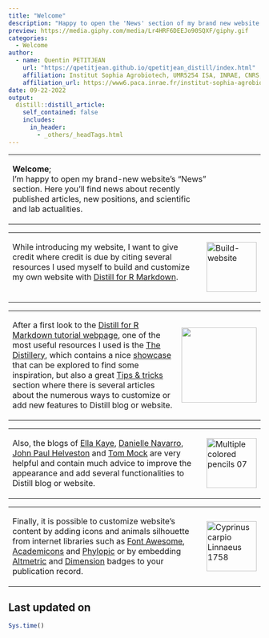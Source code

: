 ```yaml
---
title: "Welcome"
description: "Happy to open the 'News' section of my brand new website."
preview: https://media.giphy.com/media/Lr4HRF6DEEJo90SQXF/giphy.gif
categories:
  - Welcome
author:
  - name: Quentin PETITJEAN
    url: "https://qpetitjean.github.io/qpetitjean_distill/index.html"
    affiliation: Institut Sophia Agrobiotech, UMR5254 ISA, INRAE, CNRS, Université Côte d’Azur, Sophia-Antipolis, France.
    affiliation_url: https://www6.paca.inrae.fr/institut-sophia-agrobiotech
date: 09-22-2022
output:
  distill::distill_article:
    self_contained: false
    includes:
      in_header:
        - _others/_headTags.html
---
```

   
 <table style="border: none; width='100%';">
  <tr>
    <td style="width: 80%; vertical-align: top;">    
<p class="plain-text">
<strong>Welcome</strong>;<br/> I'm happy to open my brand-new website's "News" section. Here you'll find news about recently published articles, new positions, and scientific and lab actualities.
</p> 

 </td>
 <td style="width: 20%; vertical-align: middle;">

<div class="fa-2x" style="text-align: center">
 &nbsp;&nbsp;&nbsp;&nbsp;&nbsp;&nbsp;&nbsp;&nbsp;<i class="fa fa-solid fa-gear fa-spin fa-2x"></i>
 <br/>
<i class="fa fa-flip-vertical">
  <i class="fa fa-spin fa-gear fa-2x"></i>
</i>
</div>
 </td>
  </tr>
</table>

 <table style="border: none; width='100%';">
  <tr>
    <td style="width: 80%; vertical-align: top;">

 <p class="plain-text">
While introducing my website, I want to give credit where credit is due by citing several resources I used myself to build and customize my own website with <a href="https://rstudio.github.io/distill/">Distill for R Markdown</a>.</p> 

 </td>
 <td style="width: 20%; vertical-align: middle;">

   <a title="Dacostario, CC BY-SA 4.0 &lt;https://creativecommons.org/licenses/by-sa/4.0&gt;, via Wikimedia Commons" href="https://upload.wikimedia.org/wikipedia/commons/thumb/f/f4/Build-website.jpg/800px-Build-website.jpg"><img height="100px" alt="Build-website" src="https://upload.wikimedia.org/wikipedia/commons/thumb/f/f4/Build-website.jpg/800px-Build-website.jpg"></a>
   
 </td>
  </tr>
</table>
 
 <table style="border: none; width='100%';">
  <tr>
    <td style="width: 80%; vertical-align: top;">

<p class="plain-text">
After a first look to the <a href="https://rstudio.github.io/distill/">Distill for R Markdown tutorial webpage</a>, one of the most useful resources I used is the <a href="https://distillery.rbind.io/">The Distillery</a>, which contains a nice <a href="https://distillery.rbind.io/showcase.html">showcase</a> that can be explored to find some inspiration, but also a great <a href="https://distillery.rbind.io/tips_and_tricks.html">Tips & tricks</a> section where there is several articles about the numerous ways to customize or add new features to Distill blog or website.</p> 

 </td>
 <td style="width: 20%; vertical-align: middle;">
  <a title="distillery.rbind.io" href='https://distillery.rbind.io/'><img src="https://distillery.rbind.io/images/distillery.png" height="150px"/></a>
  
 </td>
  </tr>
</table>

  <table style="border: none; width='100%';">
  <tr>
    <td style="width: 80%; vertical-align: top;">
 <p class="plain-text">
Also, the blogs of <a href="https://ellakaye.rbind.io/">Ella Kaye</a>, <a href="https://blog.djnavarro.net/">Danielle Navarro</a>,  <a href="https://www.jhelvy.com">John Paul Helveston</a> and <a href="https://themockup.blog/">Tom Mock</a> are very helpful and contain much advice to improve the appearance and add several functionalities to Distill blog or website.</p> 

 </td>
 <td style="width: 20%; vertical-align: middle;">
<a title="Jonatan Svensson Glad, CC BY-SA 4.0 &lt;https://creativecommons.org/licenses/by-sa/4.0&gt;, via Wikimedia Commons" href="https://upload.wikimedia.org/wikipedia/commons/thumb/d/d1/Multiple_colored_pencils_07.jpg/800px-Multiple_colored_pencils_07.jpg"><img height="100px" alt="Multiple colored pencils 07" src="https://upload.wikimedia.org/wikipedia/commons/thumb/d/d1/Multiple_colored_pencils_07.jpg/800px-Multiple_colored_pencils_07.jpg"></a>
 </td>
  </tr>
</table>

 <table style="border: none; width='100%';">
  <tr>
    <td style="width: 80%; vertical-align: top;">
    
<p class="plain-text">
Finally, it is possible to customize website's content by adding icons and animals silhouette from internet libraries such as <a href="https://fontawesome.com/search">Font Awesome</a>, <a href="https://jpswalsh.github.io/academicons/">Academicons</a> and <a href="http://phylopic.org/">Phylopic</a> or by embedding <a href="https://api.altmetric.com/embeds.html">Altmetric</a> and <a href="https://badge.dimensions.ai/#build">Dimension</a> badges to your publication record.
</p> 

 </td>
 <td style="width: 20%; vertical-align: middle;">
 
  <a title="Cyprinus carpio Linnaeus 1758; Uploaded by Carlos Cano-Barbacil, CC0 1.0 Universal &lt;https://creativecommons.org/publicdomain/zero/1.0&gt;, via phylopic" href="http://phylopic.org/"><img height="100px" alt="Cyprinus carpio Linnaeus 1758" src="https://images.phylopic.org/images/25a76141-cca2-4b56-bd9f-9f5fdcd8efa1/raster/512x284.png"></a>

 </td>
  </tr>
</table>

## Last updated on {.appendix}
```r
Sys.time()
```